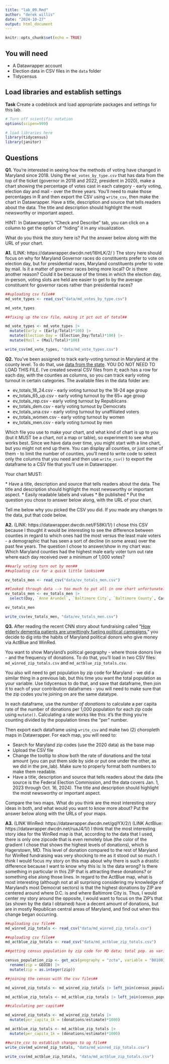```yaml
---
title: "lab_09.Rmd"
author: "derek willis"
date: "2024-10-27"
output: html_document
---
```


```r
knitr::opts_chunk$set(echo = TRUE)
```

## You will need

-   A Datawrapper account
-   Election data in CSV files in the `data` folder
-   Tidycensus

## Load libraries and establish settings

**Task** Create a codeblock and load appropriate packages and settings for this lab.

```r
# Turn off scientific notation
options(scipen=999)

# load libraries here
library(tidycensus)
library(janitor)
```

## Questions

**Q1.** You're interested in seeing how the methods of voting have changed in Maryland since 2018. Using the `md_votes_by_type.csv` that has data from the top of the ticket (governor in 2018 and 2022, president in 2020), make a chart showing the percentage of votes cast in each category - early voting, election day and mail - over the three years. You'll need to make those percentages in R and then export the CSV using `write_csv`, then make the chart in Datawrapper. Have a title, description and source that tells readers about the data. The title and description should highlight the most newsworthy or important aspect.

HINT: In Datawrapper's "Check and Describe" tab, you can click on a column to get the option of "hiding" it in any visualization.

What do you think the story here is? Put the answer below along with the URL of your chart.

**A1.** (LINK: https://datawrapper.dwcdn.net/16HLK/2/ ) The story here should focus on why for Maryland Governor races do constituents prefer to vote on election day, but for presidential races, Maryland constituents prefer to vote by mail. Is it a matter of governor races being more local? Or is there another reason? Could it be because of the times in which the election day, in-person, voting slots are held are easier to get to by the average constituent for governor races rather than presidential races?

```r
##uploading csv file##
md_vote_types <- read_csv("data/md_votes_by_type.csv")

md_vote_types
```

```r
##fixing up the csv file, making it pct out of total##

md_vote_types <- md_vote_types |>
  mutate(Early = (Early/Total)*100) |>
  mutate(Election_Day = (Election_Day/Total)*100) |>
  mutate(Mail = (Mail/Total)*100)

write_csv(md_vote_types, "data/md_vote_types.csv")
```


**Q2.** You've been assigned to track early-voting turnout in Maryland at the county level. To do that, use [data from the state](https://elections.maryland.gov/press_room/2024_stats/PG24/EarlyVoting%20RAW%20data.csv). YOU DO NOT NEED TO LOAD THIS FILE. I've created several CSV files from it; each has a row for each day, with the counties as columns, so you can track early voting turnout in certain categories. The available files in the data folder are:

* ev_totals_18_24.csv - early voting turnout by the 18-24 age group
* ev_totals_65_up.csv - early voting turnout by the 65+ age group
* ev_totals_rep.csv - early voting turnout by Republicans
* ev_totals_dem.csv - early voting turnout by Democrats
* ev_totals_una.csv - early voting turnout by unaffiliated voters
* ev_totals_women.csv - early voting turnout by women
* ev_totals_men.csv - early voting turnout by men

Which file you use to make your chart, and what kind of chart is up to you (but it MUST be a chart, not a map or table), so experiment to see what works best. Since we have data over time, you might start with a line chart, but you might not end up there. You can display all counties, or just some of them - to limit the number of counties, you'll need to write code to select only the columns that you need and then use `write_csv()` to export the dataframe to a CSV file that you'll use in Datawrapper.

Your chart MUST: 

\* Have a title, description and source that tells readers about the data. The title and description should highlight the most newsworthy or important aspect. 
\* Easily readable labels and values 
\* Be published
\* Put the question you chose to answer below along, with the URL of your chart.

Tell me below why you picked the CSV you did. If you made any changes to the data, put that code below.

**A2.** (LINK: https://datawrapper.dwcdn.net/F58Kl/1/) I chose this CSV because I thought it would be interesting to see the difference between counties in regard to which ones had the most versus the least male voters - a demographic that has seen a sort of decline (in some areas) over the past few years. The question I chose to answer/show in my chart was: Which Maryland counties had the highest male early voter turn out rate where each day received over a minimum of 1,000 votes?

```r
##early voting turn out by men##
##uploading csv for a quick little looksie##

ev_totals_men <- read_csv("data/ev_totals_men.csv")

##looked through data --> too much to put all in one chart unfortunately :( --> going to make chart based off of the counties that had a turn out of 1,000+ votes for all six days to narrow down; so counties with highest early voter turn outs - focused on those who identified as men##
ev_totals_men <- ev_totals_men |>
  select(Day, `Anne Arundel`, `Baltimore City`, `Baltimore County`, Carroll, Charles, Frederick, Harford, Howard, Montgomery, `Prince George's`)

ev_totals_men

write_csv(ev_totals_men, "data/ev_totals_men.csv")
```


**Q3.** After reading the recent CNN story about fundraising called "[How elderly dementia patients are unwittingly fueling political campaigns](https://www.cnn.com/interactive/2024/10/politics/political-fundraising-elderly-election-invs-dg/)," you decide to dig into the habits of Maryland political donors who give money via ActBlue and WinRed.

You want to show Maryland's political geography - where those donors live - and the frequency of donations. To do that, you'll load in two CSV files: `md_winred_zip_totals.csv` and `md_actblue_zip_totals.csv`.

You also will need to get population by zip code for Maryland - we did a similar thing in a previous lab, but this time you want the total population as your variable. Use tidycensus to do that, and save that dataframe, then join it to each of your contribution dataframes - you will need to make sure that the zip codes you're joining on are the same datatype.

In each dataframe, use the _number of donations_ to calculate a per capita rate of the number of donations per 1,000 population for each zip code using `mutate()`. Calculating a rate works like this: it's the thing you're counting divided by the population times the "per" number.

Then export each dataframe using `write_csv` and make two (2) choropleth maps in Datawrapper. For each map, you will need to:

-   Search for Maryland zip codes (use the 2020 data) as the base map
-   Upload the CSV file
-   Change the tooltip to show both the rate of donations and the total amount (you can put them side by side or put one under the other, as we did in the pre_lab). Make sure to properly format both numbers to make them readable.
-   Have a title, description and source that tells readers about the data (the source is the Federal Election Commission, and the data covers Jan. 1, 2023 through Oct. 16, 2024). The title and description should highlight the most newsworthy or important aspect.

Compare the two maps. What do you think are the most interesting story ideas in both, and what would you want to know more about? Put the answer below along with the URLs of your maps.

**A3.** (LINK WinRed: https://datawrapper.dwcdn.net/gqlYX/2/) (LINK ActBlue: https://datawrapper.dwcdn.net/ruaJ4/1/) I think that the most interesting story idea for the WinRed map is that, according to the data that I used, there is only one zipcode that is even remotely blue (the color of the gradient I chose that shows the highest levels of donations), which is Hagerstown, MD. This level of donation compared to the rest of Maryland for WinRed fundraising was very shocking to me as it stood out so much. I think I would focus my story on this map about why there is such a drastic difference because I want to know why this is: Is the data wrong? Is there something in particular in this ZIP that is attracting these donations? or something else along those lines. In regard to the ActBlue map, what is most interesting (although not at all surprising considering my knowledge of Maryland's most Democrat sectors) is that the highest donations by ZIP are centered around where D.C. is and where Baltimore City is. Thus, I would center my story around the opposite, I would want to focus on the ZIP's that (as shown by the data I obtained) have a decent amount of donations, but are in mostly Republican central areas of Maryland, and find out when this change began occurring. 

```r
##uploading csv file##
md_winred_zip_totals <- read_csv("data/md_winred_zip_totals.csv")

##uploading csv file##
md_actblue_zip_totals <- read_csv("data/md_actblue_zip_totals.csv")
```

```r
##getting census population by zip code for MD data; total pop. as variable##

census_population_zip <- get_acs(geography = "zcta", variable = "B01001_001", year = 2020, survey = "acs5") |>
  rename(zip = GEOID) |>
  mutate(zip = as.integer(zip))

```

```r
##joining the census with the csv files##

md_winred_zip_totals <- md_winred_zip_totals |> left_join(census_population_zip)

md_actblue_zip_totals <- md_actblue_zip_totals |> left_join(census_population_zip)
```

```r
##calculating per capita##

md_winred_zip_totals <- md_winred_zip_totals |>
  mutate(per_capita_1k = (donations/estimate)*1000)

md_actblue_zip_totals <- md_actblue_zip_totals |>
  mutate(per_capita_1k = (donations/estimate)*1000)

```

```r
##write_csv to establish changes to og file##
write_csv(md_winred_zip_totals, "data/md_winred_zip_totals.csv")

write_csv(md_actblue_zip_totals, "data/md_actblue_zip_totals.csv")
```


